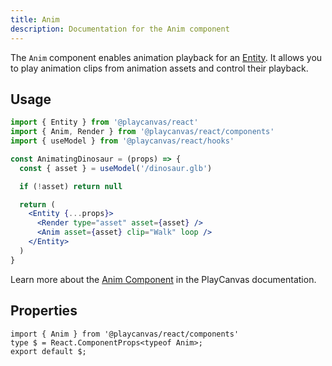 ```yaml
---
title: Anim
description: Documentation for the Anim component
---
```


The `Anim` component enables animation playback for an [Entity](../entity). It allows you to play animation clips from animation assets and control their playback.

## Usage

```jsx copy
import { Entity } from '@playcanvas/react'
import { Anim, Render } from '@playcanvas/react/components'
import { useModel } from '@playcanvas/react/hooks'

const AnimatingDinosaur = (props) => {
  const { asset } = useModel('/dinosaur.glb')

  if (!asset) return null

  return (
    <Entity {...props}>
      <Render type="asset" asset={asset} />
      <Anim asset={asset} clip="Walk" loop />
    </Entity>
  )
}
```

Learn more about the [Anim Component](https://api.playcanvas.com/engine/classes/AnimComponent.html) in the PlayCanvas documentation.

## Properties

```tsx asTypedoc
import { Anim } from '@playcanvas/react/components'
type $ = React.ComponentProps<typeof Anim>;
export default $;
```
